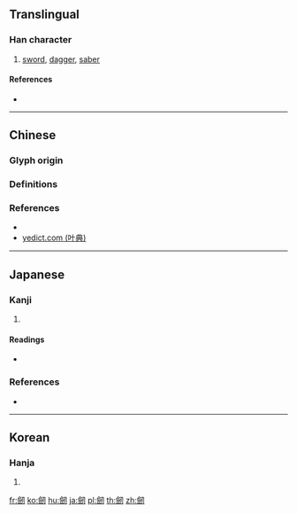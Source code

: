 {{character info/new}}
{{also|劔}}
==Translingual==

===Han character===
{{Han char|rn=18|rad=刀|as=14|sn=16|four=|canj=OOSHI|ids=⿰僉刃}}

# [[sword]], [[dagger]], [[saber]]

====References====
* {{Han ref|kx=0145.090|dkj=02243|dj=0327.010|hdz=10360.070|uh=5292}}

----

==Chinese==

===Glyph origin===
{{Han etym}}

===Definitions===
{{zh-see|劍|v}}

===References===
* {{R:twedu|A00377-003}}
* [http://yedict.com/htm/52/5292.htm yedict.com (叶典)]

----

==Japanese==

===Kanji===
{{ja-kanji|grade=|rs=刀14}}

# {{alternative form of|剣|lang=ja}}

====Readings====
* {{ja-readings|on=[[けん]] (ken)|kun=[[つるぎ]] (tsurugi)}}

===References===
* {{R:Koseki Moji|026110}}

----

==Korean==

===Hanja===
{{ko-hanja|hangeul=[[검]]|rv=geom|mr=kŏm}}

# {{defn|lang=ko|sort=刀14}}

[[fr:劒]]
[[ko:劒]]
[[hu:劒]]
[[ja:劒]]
[[pl:劒]]
[[th:劒]]
[[zh:劒]]